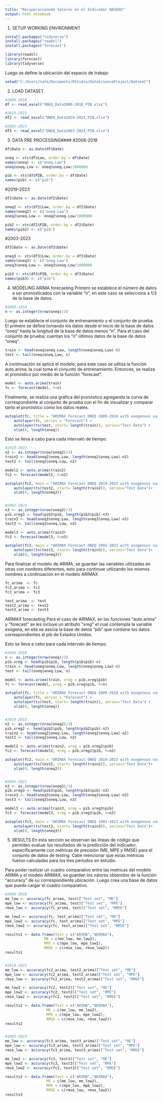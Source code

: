 ---
title: "Recuperacionnde Valores en el Indicador NASDAQ"
output: html_notebook
---
1. SETUP WORKING ENVIRONMENT
```{r}
install.packages("tidyverse")
install.packages("readxl")
install.packages("forecast")

library(readxl)
library(forecast)
library(tidyverse)
```

Luego se define la ubicación del espacio de trabajo
```{r}
setwd("C:/Users/nafa/Documents/RStudio/DataScienceProject/Dataset")
```



2. LOAD DATASET
```{r}
#2009-2018
df <- read_excel("ONEQ_Data2009-2018_PIB.xlsx")

#2019-2023
df2 <- read_excel("ONEQ_Data2019-2023_PIB.xlsx")

#2003-2023
df3 <- read_excel("ONEQ_Data2003-2023_PIB.xlsx")
```



3. DATA PRE PROCESSING####
#2008-2018
```{r}
df$Date <- as.Date(df$Date)

oneq <- xts(df$Low, order.by = df$Date)
names(oneq) <- c("oneq.Low")
oneq$oneq.Low <- oneq$oneq.Low/1000000

pib <- xts(df$PIB, order.by = df$Date)
names(pib) <- c("pib")
```

#2019-2023
```{r}
df2$Date <- as.Date(df2$Date)

oneq2 <- xts(df2$Low, order.by = df2$Date)
names(oneq2) <- c("oneq.Low")
oneq2$oneq.Low <- oneq2$oneq.Low/1000000

pib2 <- xts(df2$PIB, order.by = df2$Date)
names(pib2) <- c("pib")
```

#2003-2023
```{r}
df3$Date <- as.Date(df3$Date)

oneq3 <- xts(df3$Low, order.by = df3$Date)
names(oneq3) <- c("oneq.Low")
oneq3$oneq.Low <- oneq3$oneq.Low/1000000

pib3 <- xts(df3$PIB, order.by = df3$Date)
names(pib3) <- c("pib")
```



4. MODELING
ARIMA forecasting
Primero se establece el número de datos a ser pronosticados con la variable “n”, en este caso se selecciona a 1/3 de la base de datos.
```{r}
#2009-2018
n <- as.integer(nrow(oneq)/3)
```

Luego se establece el conjunto de entrenamiento y el conjunto de prueba. El primero se define tomando los datos desde el inicio de la base de datos “oneq” hasta la
longitud de la base de datos menos “n”. Para el caso del conjunto de prueba; cuentan los “n” últimos datos de la base de datos “oneq”.
```{r}
train <- head(oneq$oneq.Low, length(oneq$oneq.Low)-n)
test <- tail(oneq$oneq.Low, n)
```

A continuación se aplica el modelo, para este caso se utiliza la función auto.arima, la cual toma el conjunto de entrenamiento. 
Entonces, se realiza el pronóstico por medio de la función “forecast”.
```{r}
model <- auto.arima(train)            
fc <- forecast(model, h=n)               
```

Finalmente, se realiza una gráfica del pronóstico agregando la curva de correspondiente al conjunto de prueba con el fin de visualizar y comparar tanto el pronóstico como los datos reales.
```{r}
autoplot(fc, title = "ARIMAX Forecast ONEQ 2009-2018 with exogenous variable USA GDP") + 
	autolayer(fc, series = "Forecast") +
	autolayer(ts(test, start= length(train)), series="Test Data") +
	xlim(0, length(oneq))
```

Esto se lleva a cabo para cada intervalo de tiempo.
```{r}
#2019-2023
n2 <- as.integer(nrow(oneq2)/3)
train2 <- head(oneq2$oneq.Low, length(oneq2$oneq.Low)-n2)
test2 <- tail(oneq2$oneq.Low, n2)

model2 <- auto.arima(train2)
fc2 <- forecast(model2, h=n2)               

autoplot(fc2, main = "ARIMAX Forecast ONEQ 2019-2023 with exogenous variable USA GDP") + 
	autolayer(ts(test2, start= length(train2)), series="Test Data")+
	xlim(0, length(oneq2)) 


#2003-2023
n3 <- as.integer(nrow(oneq3)/3)
pib.xreg3 <- head(pib3$pib, length(pib3$pib)-n3)
train3 <- head(oneq3$oneq.Low, length(oneq3$oneq.Low)-n3)
test3 <- tail(oneq3$oneq.Low, n3)

model3 <- auto.arima(train3)
fc3 <- forecast(model3, h=n3)                

autoplot(fc3, main = "ARIMAX Forecast ONEQ 2003-2023 with exogenous variable USA GDP") + 
	autolayer(ts(test3, start= length(train3)), series="Test Data")+
	xlim(0, length(oneq3)) 
```

Para finalizar el modelo de ARIMA, se guardan las variables utilizadas en otras con nombres diferentes, 
esto para continuar utilizando los mismos nombres a continuación en el modelo ARIMAX
```{r}
fc_arima  <- fc
fc2_arima <- fc2
fc3_arima <- fc3

test_arima  <- test
test2_arima <- test2
test3_arima <- test3
```


ARIMAX forecasting
Para el caso de ARIMAX, en las funciones “auto.arima” y “forecast” se les incluye un atributo “xreg” el cual contempla la variable exógena, 
en ella se asocia la base de datos “pib” que contiene los datos correspondientes al pib de Estados Unidos.

Esto se lleva a cabo para cada intervalo de tiempo.
```{r}
#2009-2018
n <- as.integer(nrow(oneq)/3)
pib.xreg <- head(pib$pib, length(pib$pib)-n)
train <- head(oneq$oneq.Low, length(oneq$oneq.Low)-n)
test <- tail(oneq$oneq.Low, n)

model <- auto.arima(train, xreg = pib.xreg$pib)            
fc <- forecast(model, xreg = pib.xreg$pib, h=n)               

autoplot(fc, title = "ARIMAX Forecast ONEQ 2009-2018 with exogenous variable USA GDP") + 
	autolayer(fc, series = "Forecast") +
	autolayer(ts(test, start= length(train)), series="Test Data") +
	xlim(0, length(oneq))


#2019-2023
n2 <- as.integer(nrow(oneq2)/3)
pib.xreg2 <- head(pib2$pib, length(pib2$pib)-n2)
train2 <- head(oneq2$oneq.Low, length(oneq2$oneq.Low)-n2)
test2 <- tail(oneq2$oneq.Low, n2)

model2 <- auto.arima(train2, xreg = pib.xreg2$pib)
fc2 <- forecast(model2, xreg = pib.xreg2$pib, h=n2)               

autoplot(fc2, main = "ARIMAX Forecast ONEQ 2019-2023 with exogenous variable USA GDP") + 
	autolayer(ts(test2, start= length(train2)), series="Test Data")+
	xlim(0, length(oneq2)) 


#2003-2023
n3 <- as.integer(nrow(oneq3)/3)
pib.xreg3 <- head(pib3$pib, length(pib3$pib)-n3)
train3 <- head(oneq3$oneq.Low, length(oneq3$oneq.Low)-n3)
test3 <- tail(oneq3$oneq.Low, n3)

model3 <- auto.arima(train3, xreg = pib.xreg3$pib)
fc3 <- forecast(model3, xreg = pib.xreg3$pib, h=n3)                

autoplot(fc3, main = "ARIMAX Forecast ONEQ 2003-2023 with exogenous variable USA GDP") + 
	autolayer(ts(test3, start= length(train3)), series="Test Data")+
	xlim(0, length(oneq3)) 
```



5. RESULTS
En esta sección se observan las líneas de código que permiten evaluar los resultados de la predicción del indicador, 
específicamente con métricas de precisión (ME, MPE y RMSE) para el conjunto de datos de testing. 
Cabe mencionar que estas métricas fueron calculadas para los tres periodos en estudio.

Para poder realizar un cuadro comparativo entre las metricas del modelo ARIMA y el modelo ARIMAX, 
se guardan los valores obtenidos de la función “accuracy” de su correspondiente ubicación. 
Luego crea una base de datos que pueda cargar el cuadro comparativo.


```{r}
#2009-2018
me_low <- accuracy(fc_arima, test)["Test set", "ME"]
mpe_low <- accuracy(fc_arima, test)["Test set", "MPE"]
rmse_low <- accuracy(fc_arima, test)["Test set", "RMSE"]

me_low2 <- accuracy(fc, test_arima)["Test set", "ME"]
mpe_low2 <- accuracy(fc, test_arima)["Test set", "MPE"]
rmse_low2 <- accuracy(fc, test_arima)["Test set", "RMSE"]

results1 <- data.frame(Test = c("ARIMA","ARIMAX"), 
                  ME = c(me_low, me_low2), 
                  MPE = c(mpe_low, mpe_low2),
                  RMSE = c(rmse_low, rmse_low2))
results1


#2019-2023
me_low <- accuracy(fc2_arima, test2_arima)["Test set", "ME"]
mpe_low <- accuracy(fc2_arima, test2_arima)["Test set", "MPE"]
rmse_low <- accuracy(fc2_arima, test2_arima)["Test set", "RMSE"]

me_low2 <- accuracy(fc2, test2)["Test set", "ME"]
mpe_low2 <- accuracy(fc2, test2)["Test set", "MPE"]
rmse_low2 <- accuracy(fc2, test2)["Test set", "RMSE"]

results2 <- data.frame(Test = c("ARIMA","ARIMAX"), 
                   ME = c(me_low, me_low2), 
                   MPE = c(mpe_low, mpe_low2),
                   RMSE = c(rmse_low, rmse_low2))
results2


#2003-2023
me_low <- accuracy(fc3_arima, test3_arima)["Test set", "ME"]
mpe_low <- accuracy(fc3_arima, test3_arima)["Test set", "MPE"]
rmse_low <- accuracy(fc3_arima, test3_arima)["Test set", "RMSE"]

me_low2 <- accuracy(fc3, test3)["Test set", "ME"]
mpe_low2 <- accuracy(fc3, test3)["Test set", "MPE"]
rmse_low2 <- accuracy(fc3, test3)["Test set", "RMSE"]

results3 <- data.frame(Test = c("ARIMA","ARIMAX"), 
                   ME = c(me_low, me_low2), 
                   MPE = c(mpe_low, mpe_low2),
                   RMSE = c(rmse_low, rmse_low2))
results3
```
